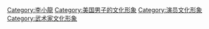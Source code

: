 [[Category:李小龍|Category:李小龍]]
[[Category:美国男子的文化形象|Category:美国男子的文化形象]]
[[Category:演员文化形象|Category:演员文化形象]]
[[Category:武术家文化形象|Category:武术家文化形象]]